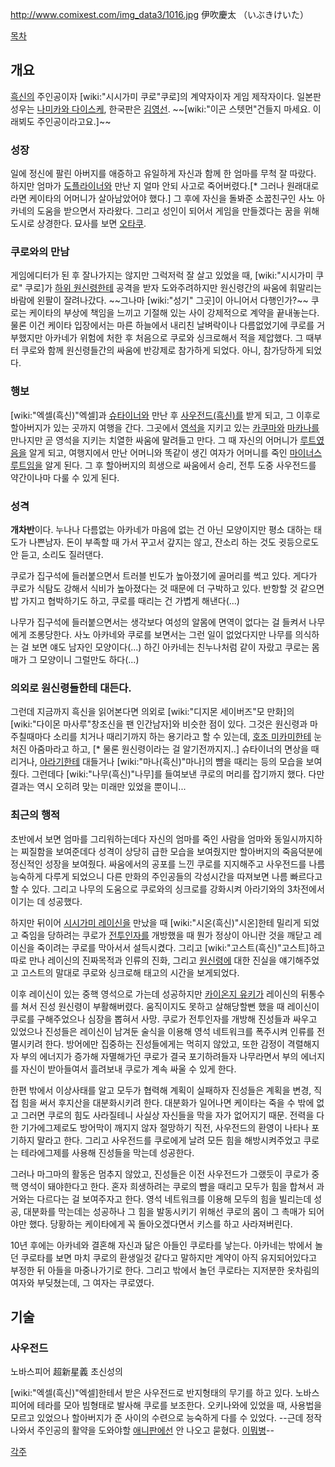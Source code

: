 http://www.comixest.com/img_data3/1016.jpg
伊吹慶太
（いぶきけいた） 

[[목차]]

== 개요 ==
[[흑신]]의 주인공이자 [wiki:"시시가미 쿠로"쿠로]의 계약자이자 게임 제작자이다. 일본판 성우는 [[나미카와 다이스케]], 한국판은 [[김영선]]. ~~[wiki:"이곤 스텟먼"건들지 마세요. 이래뵈도 주인공이라고요.]~~
=== 성장 ===
일에 정신에 팔린 아버지를 애증하고 유일하게 자신과 함께 한 엄마를 무척 잘 따랐다. 하지만 엄마가 [[도플라이너]]와 만난 지 얼마 안되 사고로 죽어버렸다.[* 그러나 원래대로라면 케이타의 어머니가 살아남았어야 했다.] 그 후에 자신을 돌봐준 소꿉친구인 사노 아카네의 도움을 받으면서 자라왔다. 그리고 성인이 되어서 게임을 만들겠다는 꿈을 위해 도시로 상경한다.  묘사를 보면 [[오타쿠]].
=== 쿠로와의 만남 === 
게임에디터가 된 후 잘나가지는 않지만 그럭저럭 잘 살고 있었을 때, [wiki:"시시가미 쿠로" 쿠로]가 [[하위 원신령]]한테 공격을 받자 도와주려하지만 원신령간의 싸움에 휘말리는 바람에 왼팔이 잘려나갔다. ~~그나마 [wiki:"성기" 그곳]이 아니어서 다행인가?~~ 쿠로는 케이타의 부상에 책임을 느끼고 기절해 있는 사이 강제적으로 계약을 끝내놓는다. 물론 이건 케이타 입장에서는 마른 하늘에서 내리친 날벼락이나 다름없었기에 쿠로를 거부했지만 아카네가 위험에 처한 후 처음으로 쿠로와 싱크로해서 적을 제압했다. 그 때부터 쿠로와 함께 원신령들간의 싸움에 반강제로 참가하게 되었다. 아니, 참가당하게 되었다.

=== 행보 ===
[wiki:"엑셀(흑신)"엑셀]과 [[슈타이너]]와 만난 후 [[사우전드(흑신)]]를 받게 되고, 그 이후로 할아버지가 있는 곳까지 여행을 간다. 그곳에서 [[영석]]을 지키고 있는 [[카쿠마]]와 [[마카나]]를 만나지만 곧 영석을 지키는 치열한 싸움에 말려들고 만다. 그 때 자신의 어머니가 [[루트]]였음을 알게 되고, 여행지에서 만난 어머니와 똑같이 생긴 여자가 어머니를 죽인 [[마이너스 루트]]임을 알게 된다. 그 후 할아버지의 희생으로 싸움에서 승리, 전투 도중 사우전드를 약간이나마 다룰 수 있게 된다.

=== 성격 ===
'''개차반'''이다. 누나나 다름없는 아카네가 마음에 없는 건 아닌 모양이지만 평소 대하는 태도가 나쁜남자. 돈이 부족할 때 가서 꾸고서 갚지는 않고, 잔소리 하는 것도 귓등으로도 안 듣고, 소리도 질러댄다.

쿠로가 집구석에 들러붙으면서 트러블 빈도가 높아졌기에 골머리를 썩고 있다. 게다가 쿠로가 식탐도 강해서 식비가 높아졌다는 것 때문에 더 구박하고 있다. 반항할 것 같으면 밥 가지고 협박하기도 하고, 쿠로를 때리는 건 가볍게 해낸다(...)

나무가 집구석에 들러붙으면서는 생각보다 여성의 알몸에 면역이 없다는 걸 들켜서 나무에게 조롱당한다. 사노 아카네와 쿠로를 보면서는 그런 일이 없었다지만 나무를 의식하는 걸 보면 얘도 남자인 모양이다(...) 하긴 아카네는 친누나처럼 같이 자랐고 쿠로는 몸매가 그 모양이니 그럴만도 하다(...)

=== 의외로 원신령들한테 대든다. ===
그런데 지금까지 흑신을 읽어본다면 의외로 [wiki:"디지몬 세이버즈"모 만화]의 [wiki:"다이몬 마사루"창조신을 팬 인간남자]와 비슷한 점이 있다. 그것은 원신령과 마주칠때마다 소리를 치거나 때리기까지 하는 용기라고 할 수 있는데, [[호조 미카미]]한테 눈처진 아줌마라고 하고, [* 물론 원신령이라는 걸 알기전까지지..] 슈타이너의 면상을 때리거나, [[아라기]]한테 대들거나 [wiki:"마나(흑신)"마나]의 뺨을 때리는 등의 모습을 보여줬다. 그런데다 [wiki:"나무(흑신)"나무]를 들여보낸 쿠로의 머리를 잡기까지 했다. 다만 결과는 역시 오히려 맞는 미래만 있었을 뿐이니... 

=== 최근의 행적 ===
초반에서 보면 엄마를 그리워하는데다 자신의 엄마를 죽인 사람을 엄마와 동일시까지하는 찌질함을 보여준데다 성격이 상당히 급한 모습을 보여줬지만 할아버지의 죽음덕분에 정신적인 성장을 보여줬다. 싸움에서의 공포를 느낀 쿠로를 지지해주고 사우전드를 나름 능숙하게 다루게 되었으니 다른 만화의 주인공들의 각성시간을 따져보면 나름 빠르다고 할 수 있다. 그리고 나무의 도움으로 쿠로와의 싱크로를 강화시켜 아라기와의 3차전에서 이기는 데 성공했다. 

하지만 뒤이어 [[시시가미 레이신]]을 만났을 때 [wiki:"시온(흑신)"시온]한테 밀리게 되었고 죽임을 당하려는 쿠로가 [[전투인자]]를 개방했을 때 뭔가 정상이 아니란 것을 깨닫고 레이신을 죽이려는 쿠로를 막아서서 설득시켰다. 그리고 [wiki:"고스트(흑신)"고스트]하고 따로 만나 레이신의 진짜목적과 인류의 진화, 그리고 [[원신령]]에 대한 진실을 얘기해주었고 고스트의 말대로 쿠로와 싱크로해 태고의 시간을 보게되었다.

이후 레이신이 있는 중핵 영석으로 가는데 성공하지만 [[카이온지 유키]]가 레이신의 뒤통수를 쳐서 진성 원신령이 부활해버렸다. 움직이지도 못하고 살해당할뻔 했을 때 레이신이 쿠로를 구해주었으나 심장을 뽑혀서 사망. 쿠로가 전투인자를 개방해 진성들과 싸우고 있었으나 진성들은 레이신이 남겨둔 술식을 이용해 영석 네트워크를 폭주시켜 인류를 전멸시키려 한다. 방어에만 집중하는 진성들에게는 먹히지 않았고, 또한 감정이 격렬해지자 부의 에너지가 증가해 자멸해가던 쿠로가 결국 포기하려들자 나무라면서 부의 에너지를 자신이 받아들여서 흘려보내 쿠로가 계속 싸울 수 있게 한다. 

한편 밖에서 이상사태를 알고 모두가 협력해 계획이 실패하자 진성들은 계획을 변경, 직접 힘을 써서 후지산을 대분화시키려 한다. 대분화가 일어나면 케이타는 죽을 수 밖에 없고 그러면 쿠로의 힘도 사라질테니 사실상 자신들을 막을 자가 없어지기 때문. 전력을 다한 기가에그제로도 방어막이 깨지지 않자 절망하기 직전, 사우전드의 환영이 나타나 포기하지 말라고 한다. 그리고 사우전드를 쿠로에게 날려 모든 힘을 해방시켜주었고 쿠로는 테라에그제를 사용해 진성들을 막는데 성공한다. 

그러나 마그마의 활동은 멈추지 않았고, 진성들은 이전 사우전드가 그랬듯이 쿠로가 중핵 영석이 돼야한다고 한다. 혼자 희생하려는 쿠로의 뺨을 때리고 모두가 힘을 합쳐서 과거와는 다르다는 걸 보여주자고 한다. 영석 네트워크를 이용해 모두의 힘을 빌리는데 성공, 대분화를 막는데는 성공하나 그 힘을 발동시키기 위해선 쿠로의 몸이 그 촉매가 되어야만 했다. 당황하는 케이타에게 꼭 돌아오겠다면서 키스를 하고 사라져버린다.

10년 후에는 아카네와 결혼해 자신과 닮은 아들인 쿠로타를 낳는다. 아카네는 밖에서 놀던 쿠로타를 보면 마치 쿠로의 환생일것 같다고 말하지만 계약이 아직 유지되어있다고 부정한 뒤 아들을 마중나가기로 한다. 그리고 밖에서 놀던 쿠로타는 지저분한 옷차림의 여자와 부딪쳤는데, 그 여자는 쿠로였다.  
 
== 기술 ==
=== 사우전드 ===
노바스피어 
超新星義 초신성의 

[wiki:"엑셀(흑신)"엑셀]한테서 받은 사우전드로 반지형태의 무기를 하고 있다. 노바스피어에 테라를 모아 빔형태로 발사해 쿠로를 보조한다. 오키나와에 있었을 때, 사용법을 모르고 있었으나 할아버지가 준 사이의 수련으로 능숙하게 다를 수 있었다. --근데 정작 나와서 주인공의 활약을 도와야할 [[애니판]]에선 안 나오고 묻혔다. [[이뭐병]]--

[[각주]]
